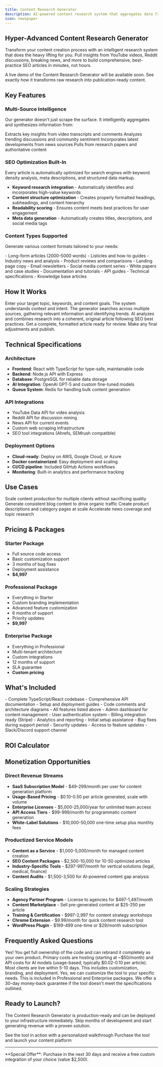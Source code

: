 ```yaml
---
title: Content Research Generator
description: AI-powered content research system that aggregates data from multiple sources to create comprehensive, SEO-optimized articles
icon: newspaper
---
```


## Hyper-Advanced Content Research Generator

Transform your content creation process with an intelligent research system that does the heavy lifting for you. Pull insights from YouTube videos, Reddit discussions, breaking news, and more to build comprehensive, best-practice SEO articles in minutes, not hours.

<Card title="Live Demo Coming Soon" icon="play" color="#16A34A">
  A live demo of the Content Research Generator will be available soon. See exactly how it transforms raw research into publication-ready content.
</Card>

## Key Features

### Multi-Source Intelligence
Our generator doesn't just scrape the surface. It intelligently aggregates and synthesizes information from:

<CardGroup cols={2}>
  <Card title="YouTube Videos" icon="youtube">
    Extracts key insights from video transcripts and comments
  </Card>

  <Card title="Reddit Discussions" icon="reddit">
    Analyzes trending discussions and community sentiment
  </Card>

  <Card title="Breaking News" icon="bolt">
    Incorporates latest developments from news sources
  </Card>

  <Card title="Academic Sources" icon="graduation-cap">
    Pulls from research papers and authoritative content
  </Card>
</CardGroup>

### SEO Optimization Built-In

<Info>
  Every article is automatically optimized for search engines with keyword density analysis, meta descriptions, and structured data markup.
</Info>

- **Keyword research integration** - Automatically identifies and incorporates high-value keywords
- **Content structure optimization** - Creates properly formatted headings, subheadings, and content hierarchy
- **Readability scoring** - Ensures content meets best practices for user engagement
- **Meta data generation** - Automatically creates titles, descriptions, and social media tags

### Content Types Supported

Generate various content formats tailored to your needs:

<Tabs>
  <Tab title="Blog Posts">
    - Long-form articles (2000-5000 words)
    - Listicles and how-to guides
    - Industry news and analysis
    - Product reviews and comparisons
  </Tab>

  <Tab title="Marketing Content">
    - Landing page copy
    - Email newsletters
    - Social media content series
    - White papers and case studies
  </Tab>

  <Tab title="Technical Content">
    - Documentation and tutorials
    - API guides
    - Technical specifications
    - Knowledge base articles
  </Tab>
</Tabs>

## How It Works

<Steps>
  <Step title="Define Your Topic">
    Enter your target topic, keywords, and content goals. The system understands context and intent.
  </Step>

  <Step title="Research Phase">
    The generator searches across multiple sources, gathering relevant information and identifying trends.
  </Step>

  <Step title="Content Synthesis">
    AI analyzes and combines research into a coherent, original article following SEO best practices.
  </Step>

  <Step title="Review & Publish">
    Get a complete, formatted article ready for review. Make any final adjustments and publish.
  </Step>
</Steps>

## Technical Specifications

### Architecture
- **Frontend**: React with TypeScript for type-safe, maintainable code
- **Backend**: Node.js API with Express
- **Database**: PostgreSQL for reliable data storage
- **AI Integration**: OpenAI GPT-5 and custom fine-tuned models
- **Queue System**: Redis for handling bulk content generation

### API Integrations
- YouTube Data API for video analysis
- Reddit API for discussion mining
- News API for current events
- Custom web scraping infrastructure
- SEO tool integrations (Ahrefs, SEMrush compatible)

### Deployment Options
- **Cloud-ready**: Deploy on AWS, Google Cloud, or Azure
- **Docker containerized**: Easy deployment and scaling
- **CI/CD pipeline**: Included GitHub Actions workflows
- **Monitoring**: Built-in analytics and performance tracking

## Use Cases

<CardGroup cols={2}>
  <Card title="Content Agencies" icon="users">
    Scale content production for multiple clients without sacrificing quality
  </Card>

  <Card title="SaaS Companies" icon="cloud">
    Generate consistent blog content to drive organic traffic
  </Card>

  <Card title="E-commerce" icon="shopping-cart">
    Create product descriptions and category pages at scale
  </Card>

  <Card title="Publishers" icon="book">
    Accelerate news coverage and topic research
  </Card>
</CardGroup>

## Pricing & Packages

### Starter Package
- Full source code access
- Basic customization support
- 3 months of bug fixes
- Deployment assistance
- **$4,997**

### Professional Package
- Everything in Starter
- Custom branding implementation
- Advanced feature customization
- 6 months of support
- Priority updates
- **$9,997**

### Enterprise Package
- Everything in Professional
- Multi-tenant architecture
- Custom integrations
- 12 months of support
- SLA guarantee
- **Custom pricing**

## What's Included

<Accordion title="Source Code & Documentation">
  - Complete TypeScript/React codebase
  - Comprehensive API documentation
  - Setup and deployment guides
  - Code comments and architecture diagrams
</Accordion>

<Accordion title="Features & Functionality">
  - All features listed above
  - Admin dashboard for content management
  - User authentication system
  - Billing integration ready (Stripe)
  - Analytics and reporting
</Accordion>

<Accordion title="Support & Updates">
  - Initial setup assistance
  - Bug fixes during support period
  - Security updates
  - Access to feature updates
  - Slack/Discord support channel
</Accordion>

## ROI Calculator


<ROICalculator
  defaultMonthlyPrice={99}
  defaultCustomers={50}
  toolCost={4997}
  defaultHostingCost={50}
  defaultApiCost={100}
/>

## Monetization Opportunities

### Direct Revenue Streams
- **SaaS Subscription Model** - $49-299/month per user for content generation platform
- **Usage-Based Pricing** - $0.10-0.50 per article generated, scale with volume
- **Enterprise Licenses** - $5,000-25,000/year for unlimited team access
- **API Access Tiers** - $99-999/month for programmatic content generation
- **White-Label Solutions** - $10,000-50,000 one-time setup plus monthly fees

### Productized Service Models
- **Content as a Service** - $1,000-5,000/month for managed content creation
- **SEO Content Packages** - $2,500-10,000 for 10-50 optimized articles
- **Industry-Specific Tools** - $297-997/month for vertical solutions (legal, medical, finance)
- **Content Audits** - $1,500-3,500 for AI-powered content gap analysis

### Scaling Strategies
- **Agency Partner Program** - License to agencies for $497-1,497/month
- **Content Marketplace** - Sell pre-generated content at $25-250 per article
- **Training & Certification** - $997-2,997 for content strategy workshops
- **Chrome Extension** - $9.99/month for quick content research tool
- **WordPress Plugin** - $199-499 one-time or $29/month subscription

## Frequently Asked Questions

<AccordionGroup>
  <Accordion title="Can I white-label this tool?">
    Yes! You get full ownership of the code and can rebrand it completely as your own product.
  </Accordion>

  <Accordion title="What ongoing costs should I expect?">
    Primary costs are hosting (starting at ~$50/month) and API costs for AI models (usage-based, typically $0.02-0.10 per article).
  </Accordion>

  <Accordion title="How quickly can I launch?">
    Most clients are live within 5-10 days. This includes customization, branding, and deployment.
  </Accordion>

  <Accordion title="Do you offer customization services?">
    Yes, we can customize the tool to your specific needs. This is included in Professional and Enterprise packages.
  </Accordion>

  <Accordion title="Is there a money-back guarantee?">
    We offer a 30-day money-back guarantee if the tool doesn't meet the specifications outlined.
  </Accordion>
</AccordionGroup>

## Ready to Launch?

The Content Research Generator is production-ready and can be deployed to your infrastructure immediately. Skip months of development and start generating revenue with a proven solution.

<CardGroup cols={2}>
  <Card title="Schedule Demo" icon="calendar" href="/contact/book-consultation">
    See the tool in action with a personalized walkthrough
  </Card>

  <Card title="Get Started" icon="rocket" href="/contact">
    Purchase the tool and launch your content platform
  </Card>
</CardGroup>

---

<Info>
  **Special Offer**: Purchase in the next 30 days and receive a free custom integration of your choice (value $2,500).
</Info>